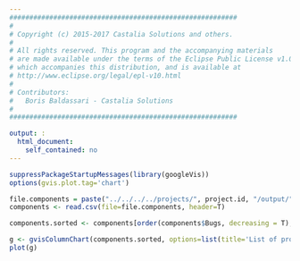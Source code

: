 ```yaml
---
#########################################################
#
# Copyright (c) 2015-2017 Castalia Solutions and others.
#
# All rights reserved. This program and the accompanying materials
# are made available under the terms of the Eclipse Public License v1.0
# which accompanies this distribution, and is available at
# http://www.eclipse.org/legal/epl-v10.html
#
# Contributors:
#   Boris Baldassari - Castalia Solutions
#
#########################################################

output: : 
  html_document:
    self_contained: no
---
```


```r

suppressPackageStartupMessages(library(googleVis))
options(gvis.plot.tag='chart')

file.components = paste("../../../../projects/", project.id, "/output/", project.id, "_bugzilla_components.csv", sep="")
components <- read.csv(file=file.components, header=T)

components.sorted <- components[order(components$Bugs, decreasing = T),]

g <- gvisColumnChart(components.sorted, options=list(title='List of product components', legend="{position: 'none'}", width="automatic", height="300px"))
plot(g)
```


